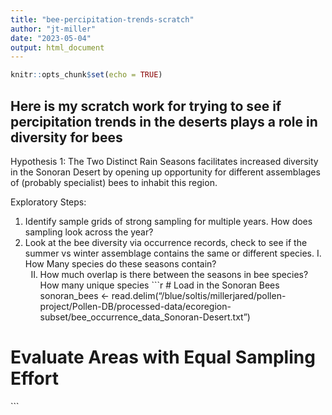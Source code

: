 ```yaml
---
title: "bee-percipitation-trends-scratch"
author: "jt-miller"
date: "2023-05-04"
output: html_document
---
```


```r
knitr::opts_chunk$set(echo = TRUE)
```

## Here is my scratch work for trying to see if percipitation trends in the deserts plays a role in diversity for bees

Hypothesis 1: The Two Distinct Rain Seasons facilitates increased diversity in the Sonoran Desert by opening up opportunity for different assemblages of (probably specialist) bees to inhabit this region.

Exploratory Steps: 

1. Identify sample grids of strong sampling for multiple years. How does sampling look across the year? 
2. Look at the bee diversity via occurrence records, check to see if the summer vs winter assemblage contains the same or different species.
      I. How Many species do these seasons contain? 
      II. How much overlap is there between the seasons in bee species? How many unique species
```r
# Load in the Sonoran Bees 
sonoran_bees <- read.delim("/blue/soltis/millerjared/pollen-project/Pollen-DB/processed-data/ecoregion-subset/bee_occurrence_data_Sonoran-Desert.txt")

# Evaluate Areas with Equal Sampling Effort 

```

